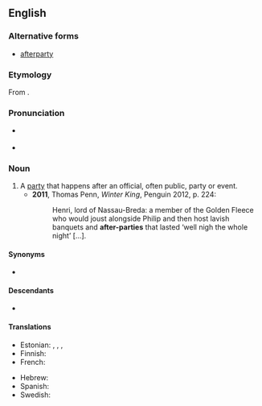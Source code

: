 {{also|afterparty}}

==English==
{{wikipedia|afterparty}}

===Alternative forms===
* [[afterparty]]

===Etymology===
From {{prefix|en|after|party}}.

===Pronunciation===
* {{a|RP}} {{IPA|en|/ˈɑːftəpɑːti/}}
* {{a|GenAm}} {{IPA|en|/ˈæftɚˌpɑɹti/}}

===Noun===
{{en-noun|head=[[after]]-[[party]]}}

# A [[party]] that happens after an official, often public, party or event.
#* '''2011''', Thomas Penn, ''Winter King'', Penguin 2012, p. 224:
#*: Henri, lord of Nassau-Breda: a member of the Golden Fleece who would joust alongside Philip and then host lavish banquets and '''after-parties''' that lasted ‘well nigh the whole night’ […].

====Synonyms====
* {{l|en|afterglow}}

====Descendants====
* {{desc|es|after|bor=1}}

====Translations====
{{trans-top|party that takes place after another party}}
* Estonian: {{t|et|järelpidu}}, {{t|et|jätkupidu}} {{qualifier|rare}}, {{t+|et|aftekas}} {{qualifier|slang}}, {{t|et|äftekas}} {{qualifier|slang}}
* Finnish: {{t+|fi|jatkot|p}}
* French: {{t+|fr|after|m}}
{{trans-mid}}
* Hebrew: {{t+|he|אַפְטֶר|tr=áfter}}
* Spanish: {{t+|es|after|m}}
* Swedish: {{t+|sv|efterfest|c}}
{{trans-bottom}}
